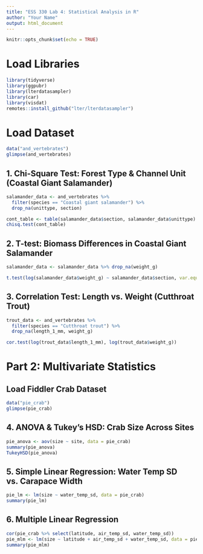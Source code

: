 ```yaml
---
title: "ESS 330 Lab 4: Statistical Analysis in R"
author: "Your Name"
output: html_document
---
```


```r
knitr::opts_chunk$set(echo = TRUE)
```

# Load Libraries
```r
library(tidyverse)
library(ggpubr)
library(lterdatasampler)
library(car)
library(visdat)
remotes::install_github("lter/lterdatasampler")
```

# Load Dataset
```r
data("and_vertebrates")
glimpse(and_vertebrates)
```

## 1. Chi-Square Test: Forest Type & Channel Unit (Coastal Giant Salamander)
```r
salamander_data <- and_vertebrates %>% 
  filter(species == "Coastal giant salamander") %>% 
  drop_na(unittype, section)

cont_table <- table(salamander_data$section, salamander_data$unittype)
chisq.test(cont_table)
```

## 2. T-test: Biomass Differences in Coastal Giant Salamander
```r
salamander_data <- salamander_data %>% drop_na(weight_g)

t.test(log(salamander_data$weight_g) ~ salamander_data$section, var.equal = TRUE)
```

## 3. Correlation Test: Length vs. Weight (Cutthroat Trout)
```r
trout_data <- and_vertebrates %>% 
  filter(species == "Cutthroat trout") %>% 
  drop_na(length_1_mm, weight_g)

cor.test(log(trout_data$length_1_mm), log(trout_data$weight_g))
```

# Part 2: Multivariate Statistics
## Load Fiddler Crab Dataset
```r
data("pie_crab")
glimpse(pie_crab)
```

## 4. ANOVA & Tukey’s HSD: Crab Size Across Sites
```r
pie_anova <- aov(size ~ site, data = pie_crab)
summary(pie_anova)
TukeyHSD(pie_anova)
```

## 5. Simple Linear Regression: Water Temp SD vs. Carapace Width
```r
pie_lm <- lm(size ~ water_temp_sd, data = pie_crab)
summary(pie_lm)
```

## 6. Multiple Linear Regression
```r
cor(pie_crab %>% select(latitude, air_temp_sd, water_temp_sd))
pie_mlm <- lm(size ~ latitude + air_temp_sd + water_temp_sd, data = pie_crab)
summary(pie_mlm)
```